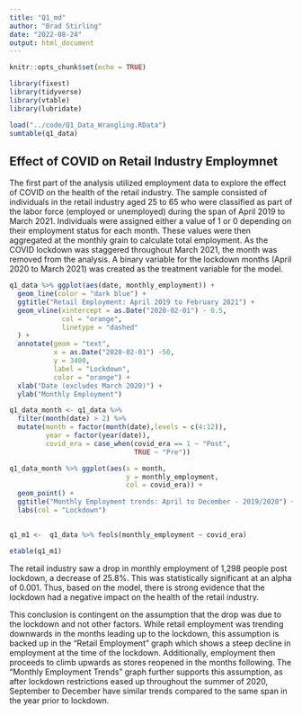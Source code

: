 ```yaml
---
title: "Q1_md"
author: "Brad Stirling"
date: "2022-08-24"
output: html_document
---
```


```r
knitr::opts_chunk$set(echo = TRUE)
```


```r
library(fixest)
library(tidyverse)
library(vtable)
library(lubridate)
```

```r
load("../code/Q1_Data_Wrangling.RData")
sumtable(q1_data)
```

## Effect of COVID on Retail Industry Employmnet

The first part of the analysis utilized employment data to explore the effect of COVID on the health of the retail industry. The sample consisted of individuals in the retail industry aged 25 to 65 who were classified as part of the labor force (employed or unemployed) during the span of April 2019 to March 2021. Individuals were assigned either a value of 1 or 0 depending on their employment status for each month. These values were then aggregated at the monthly grain to calculate total employment. As the COVID lockdown was staggered throughout March 2021, the month was removed from the analysis. A binary variable for the lockdown months (April 2020 to March 2021) was created as the treatment variable for the model.

```r
q1_data %>% ggplot(aes(date, monthly_employment)) +
  geom_line(color = "dark blue") +
  ggtitle("Retail Employment: April 2019 to February 2021") +
  geom_vline(xintercept = as.Date("2020-02-01") - 0.5,
             col = "orange",
             linetype = "dashed"
  ) +
  annotate(geom = "text",
           x = as.Date("2020-02-01") -50,
           y = 3400,
           label = "Lockdown",
           color = "orange") +
  xlab("Date (excludes March 2020)") +
  ylab("Monthly Employment")
```

```r
q1_data_month <- q1_data %>%
  filter(month(date) > 2) %>%
  mutate(month = factor(month(date),levels = c(4:12)),
         year = factor(year(date)),
         covid_era = case_when(covid_era == 1 ~ "Post",
                               TRUE ~ "Pre"))
```

```r
q1_data_month %>% ggplot(aes(x = month, 
                             y = monthly_employment,
                             col = covid_era)) +
  geom_point() + 
  ggtitle("Monthly Employment trends: April to December - 2019/2020") +
  labs(col = "Lockdown")
  
```

```r
q1_m1 <-  q1_data %>% feols(monthly_employment ~ covid_era)

etable(q1_m1)
```
The retail industry saw a drop in monthly employment of 1,298 people post lockdown, a decrease of 25.8%. This was statistically significant at an alpha of 0.001. Thus, based on the model, there is strong evidence that the lockdown had a negative impact on the health of the retail industry. 

This conclusion is contingent on the assumption that the drop was due to the lockdown and not other factors. While retail employment was trending downwards in the months leading up to the lockdown, this assumption is backed up in the "Retail Employment" graph which shows a steep decline in employment at the time of the lockdown. Additionally, employment then proceeds to climb upwards as stores reopened in the months following. The "Monthly Employment Trends" graph further supports this assumption, as after lockdown restrictions eased up throughout the summer of 2020, September to December have similar trends compared to the same span in the year prior to lockdown.